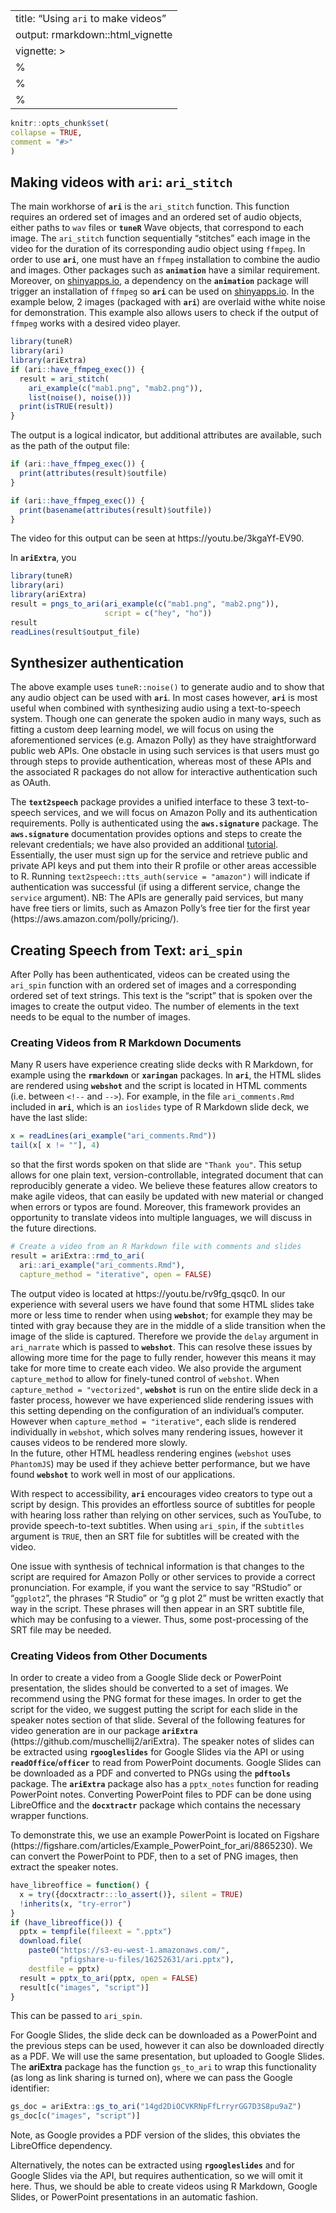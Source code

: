 ---
title: "Using `ari` to make videos"
output: rmarkdown::html_vignette
vignette: >
%\VignetteIndexEntry{Using ari to make videos}
  %\VignetteEngine{knitr::rmarkdown}
  %\VignetteEncoding{UTF-8}
  ---
  
  ```r
knitr::opts_chunk$set(
collapse = TRUE,
comment = "#>"
)
```


## Making videos with `ari`: `ari_stitch`

The main workhorse of **`ari`** is the `ari_stitch` function.  This function 
requires an ordered set of images and an ordered set of audio 
objects, either paths to `wav` files or **`tuneR`** Wave objects, that correspond to each image. The `ari_stitch` function sequentially 
"stitches" each image in the video for the duration of its corresponding audio object using `ffmpeg`.  In order to use **`ari`**, one must
have an `ffmpeg` installation to combine the audio and images. Other packages such as **`animation`** have a similar requirement.  Moreover, on [shinyapps.io]( https://www.shinyapps.io/), a dependency on the **`animation`** 
package will trigger an installation of `ffmpeg` so **`ari`** 
can be used on [shinyapps.io](https://www.shinyapps.io/).  In the example below, 2 images (packaged with **`ari`**) are overlaid withe white noise for
demonstration.  This example also allows users to check if the output of `ffmpeg` works with a desired video player.

```r
library(tuneR)
library(ari)
library(ariExtra)
if (ari::have_ffmpeg_exec()) {
  result = ari_stitch(
    ari_example(c("mab1.png", "mab2.png")),
    list(noise(), noise()))
  print(isTRUE(result))
}
```

The output is a logical indicator, but additional attributes are available, such as the path of the output file:

```r
if (ari::have_ffmpeg_exec()) {
  print(attributes(result)$outfile)
}
```

```r
if (ari::have_ffmpeg_exec()) {
  print(basename(attributes(result)$outfile))
}
```

The video for this output can be seen at https://youtu.be/3kgaYf-EV90.  

In **`ariExtra`**, you 
```r
library(tuneR)
library(ari)
library(ariExtra)
result = pngs_to_ari(ari_example(c("mab1.png", "mab2.png")),
                     script = c("hey", "ho"))
result
readLines(result$output_file)
```

## Synthesizer authentication

The above example uses `tuneR::noise()` to generate audio and to show that any audio object can be used with **`ari`**. 
In most cases however, **`ari`** 
is most useful when combined with synthesizing audio using a text-to-speech 
system. Though one can generate the spoken audio in many ways, such as 
fitting a custom deep learning model, we will focus on using the 
aforementioned services (e.g. Amazon Polly) as they have straightforward 
public web APIs. One obstacle in using such services is that users must 
go through steps to provide authentication, whereas most of these APIs 
and the associated R packages do not allow for interactive authentication 
such as OAuth.  

The **`text2speech`** package provides a unified interface to these 3
text-to-speech services, and we will focus on Amazon Polly and its authentication requirements.  Polly is authenticated using the **`aws.signature`** package.  The **`aws.signature`** documentation provides options and steps to create the relevant credentials; we have also provided an additional
[tutorial](http://seankross.com/2017/05/02/Access-Amazon-Web-Services-in-R.html).  Essentially, the user must sign up for the service and retrieve public and 
private API keys and put them into their R profile or other areas accessible to R. Running `text2speech::tts_auth(service = "amazon")` will indicate if 
authentication was successful (if using a different service, change the 
`service` argument). NB: The APIs are generally paid services, but many have 
free tiers or limits, such as Amazon Polly's free tier for the first year (https://aws.amazon.com/polly/pricing/). 
<!-- NB - nota bene -->


## Creating Speech from Text: `ari_spin`

After Polly has been authenticated, videos can be created using the `ari_spin` function with an ordered set of images and a corresponding ordered set 
of text strings.  This text is the "script" that is spoken over the 
images to create the output video.  The number of elements in the text 
needs to be equal to the number of images. 


### Creating Videos from R Markdown Documents

Many R users have experience creating slide decks with R Markdown, for 
example using the **`rmarkdown`** or 
**`xaringan`** packages.  In **`ari`**, the HTML slides 
are rendered using **`webshot`** and the script is located 
in HTML comments (i.e. between `<!--` and `-->`).  For example, in the 
file `ari_comments.Rmd` included in **`ari`**, which is an `ioslides` type of R Markdown slide 
deck, we have the last slide:

```r
x = readLines(ari_example("ari_comments.Rmd"))
tail(x[ x != ""], 4)
```



so that the first words spoken on that slide are `"Thank you"`. This setup 
allows for one plain text, version-controllable, integrated document that 
can reproducibly generate a video.  We believe these features allow creators 
to make agile videos, that can easily be updated with new material or changed 
when errors or typos are found.  Moreover, this framework provides an opportunity to translate videos into multiple languages, we will discuss in the future directions.  


```r
# Create a video from an R Markdown file with comments and slides
result = ariExtra::rmd_to_ari(
  ari::ari_example("ari_comments.Rmd"),
  capture_method = "iterative", open = FALSE)
```



The output video is located at https://youtu.be/rv9fg_qsqc0. In our 
experience with several users we have found that some HTML slides take 
more or less time to render when using **`webshot`**; for example they may 
be tinted with gray because they are in the middle of a slide transition when 
the image of the slide is captured.  Therefore we provide the `delay` argument 
in `ari_narrate` which is passed to **`webshot`**. This can resolve these 
issues by allowing more time for the page to fully render, however this 
means it may take for more time to create each video.  We also provide 
the argument `capture_method`  to allow for finely-tuned control of 
`webshot`. When `capture_method = "vectorized"`, **`webshot`** is 
run on the entire slide deck in a faster process, however we have 
experienced slide rendering issues with this setting depending on the 
configuration of an individual's computer. However when 
`capture_method = "iterative"`, each slide is rendered individually 
in `webshot`, which solves many rendering issues, however it causes 
videos to be rendered more slowly.  
In the future, other HTML headless rendering engines (`webshot` uses `PhantomJS`) may be used if they achieve better performance, but we have found **`webshot`** to work well in most of our applications.

With respect to accessibility, **`ari`** encourages video creators to 
type out a script by design. This provides an effortless source of subtitles 
for people with hearing loss rather than relying on other services, such as
YouTube, to provide speech-to-text subtitles.  When using `ari_spin`, if the
`subtitles` argument is `TRUE`, then an SRT file for subtitles will be created 
with the video.

One issue with synthesis of technical information is that changes to the script 
are required for Amazon Polly or other services to provide a correct 
pronunciation.  For example, if you want the service to say "RStudio" or 
"`ggplot2`", the phrases "R Studio" or "g g plot 2" must be written exactly 
that way in the script. These phrases will then appear in an SRT subtitle 
file, which may be confusing to a viewer.  Thus, some post-processing of the SRT file may be needed. 

### Creating Videos from Other Documents

In order to create a video from a Google Slide deck or PowerPoint 
presentation, the slides should be converted to a set of images. We 
recommend using the PNG format for these images.  In order to get the 
script for the video, we suggest putting the script for each slide in 
the speaker notes section of that slide. Several of the following features 
for video generation are in our package **`ariExtra`**
(https://github.com/muschellij2/ariExtra).  The speaker notes of slides can 
be extracted using **`rgoogleslides`**  for Google 
Slides via the API or using **`readOffice`**/**`officer`** 
to read from PowerPoint documents. Google Slides can be downloaded as a PDF and converted to PNGs using the **`pdftools`** 
package.  The **`ariExtra`** package also has a `pptx_notes` 
function for reading PowerPoint notes. Converting PowerPoint files to 
PDF can be done using LibreOffice and the **`docxtractr`** package which contains the necessary wrapper functions.

To demonstrate this, we use an example PowerPoint is located on Figshare (https://figshare.com/articles/Example_PowerPoint_for_ari/8865230).  We can convert the PowerPoint to PDF, then to a set of PNG images, then extract the speaker notes.

```r
have_libreoffice = function() {
  x = try({docxtractr:::lo_assert()}, silent = TRUE)
  !inherits(x, "try-error")
}
if (have_libreoffice()) {
  pptx = tempfile(fileext = ".pptx")
  download.file(
    paste0("https://s3-eu-west-1.amazonaws.com/", 
           "pfigshare-u-files/16252631/ari.pptx"),
    destfile = pptx)
  result = pptx_to_ari(pptx, open = FALSE)
  result[c("images", "script")]
}
```

This can be passed to `ari_spin`. 

For Google Slides, the slide deck can be downloaded as a PowerPoint and the
previous steps can be used, however it can also be downloaded directly as 
a PDF. We will use the same presentation, but uploaded to Google Slides. The **ariExtra** package has the function `gs_to_ari` to wrap this functionality (as long as link sharing is turned on), where we can pass the Google identifier:

```r
gs_doc = ariExtra::gs_to_ari("14gd2DiOCVKRNpFfLrryrGG7D3S8pu9aZ")
gs_doc[c("images", "script")]
```

Note, as Google provides a PDF version of the slides, this obviates the LibreOffice dependency.

Alternatively, the notes can be extracted using
**`rgoogleslides`** and for Google Slides via the API, but requires authentication, so we will omit it here.  Thus, we should be able to create 
videos using R Markdown, Google Slides, or PowerPoint presentations in an 
automatic fashion.

